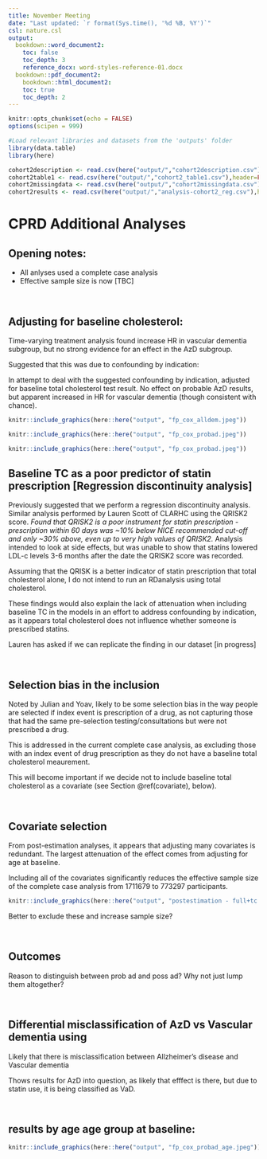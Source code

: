 ```yaml
---
title: November Meeting
date: "Last updated: `r format(Sys.time(), '%d %B, %Y')`"
csl: nature.csl
output:
  bookdown::word_document2:
    toc: false
    toc_depth: 3
    reference_docx: word-styles-reference-01.docx
  bookdown::pdf_document2:
    bookdown::html_document2:
    toc: true
    toc_depth: 2
---
```

  
```r
knitr::opts_chunk$set(echo = FALSE)
options(scipen = 999)

#Load relevant libraries and datasets from the 'outputs' folder
library(data.table)
library(here)

cohort2description <- read.csv(here("output/","cohort2description.csv"),header=TRUE)
cohort2table1 <- read.csv(here("output/","cohort2_table1.csv"),header=FALSE)
cohort2missingdata <- read.csv(here("output/","cohort2missingdata.csv"),header=TRUE)
cohort2results <- read.csv(here("output/","analysis-cohort2_reg.csv"),header=TRUE)

```


# CPRD Additional Analyses

## Opening notes:

* All anlyses used a complete case analysis
* Effective sample size is now [TBC]


&nbsp;

## Adjusting for baseline cholesterol:

Time-varying treatment analysis found increase HR in vascular dementia subgroup, but no strong evidence for an effect in the AzD subgroup. 

Suggested that this was due to confounding by indication: 
  
  
  In attempt to deal with the suggested confounding by indication, adjusted for baseline total cholesterol test result. No effect on probable AzD results, but apparent increased in HR for vascular dementia (though consistent with chance).

```r

knitr::include_graphics(here::here("output", "fp_cox_alldem.jpeg"))

```

```r

knitr::include_graphics(here::here("output", "fp_cox_probad.jpeg"))

```

```r

knitr::include_graphics(here::here("output", "fp_cox_probad.jpeg"))

```



## Baseline TC as a poor predictor of statin prescription [Regression discontinuity analysis]

Previously suggested that we perform a regression discontinuity analysis. 
Similar analysis performed by Lauren Scott of CLARHC using the QRISK2 score.
*Found that QRISK2 is a poor instrument for statin prescription - prescription within 60 days was ~10% below NICE recommended cut-off and only ~30% above, even up to very high values of QRISK2. 
*Analysis intended to look at side effects, but was unable to show that statins lowered LDL-c levels 3-6 months after the date the QRISK2 score was recorded.

Assuming that the QRISK is a better indicator of statin prescription that total cholesterol alone, I do not intend to run an RDanalysis using total cholesterol. 

These findings would also explain the lack of attenuation when including baseline TC in the models in an effort to address confounding by indication, as it appears total cholesterol does not influence whether someone is prescribed statins. 

Lauren has asked if we can replicate the finding in our dataset [in progress] 

&nbsp;

## Selection bias in the inclusion

Noted by Julian and Yoav, likely to be some selection bias in the way people are selected if index event is prescription of a drug, as not capturing those that had the same pre-selection testing/consultations but were not prescribed a drug. 

This is addressed in the current complete case analysis, as excluding those with an index event of drug prescription as they do not have a baseline total cholesterol meaurement.

This will become important if we decide not to include baseline total cholesterol as a covariate (see Section \@ref(covariate), below).

&nbsp;

## Covariate selection {#covariate}

From post-estimation analyses, it appears that adjusting many covariates is redundant. The largest attenuation of the effect comes from adjusting for age at baseline. 

Including all of the covariates significantly reduces the effective sample size of the complete case analysis from 1711679 to 773297 participants. 



```r

knitr::include_graphics(here::here("output", "postestimation - full+tc.png"))

```

Better to exclude these and increase sample size?
  
  &nbsp;

## Outcomes

Reason to distinguish between prob ad and poss ad? 
  Why not just lump them altogether?
  
  &nbsp;


## Differential misclassification of AzD vs Vascular dementia using 

Likely that there is misclassification between Allzheimer's disease and Vascular dementia

Thows results for AzD into question, as likely that efffect is there, but due to statin use, it is being classified as VaD.

&nbsp;

## results by age age group at baseline:

```r

knitr::include_graphics(here::here("output", "fp_cox_probad_age.jpeg"))

```

&nbsp;

